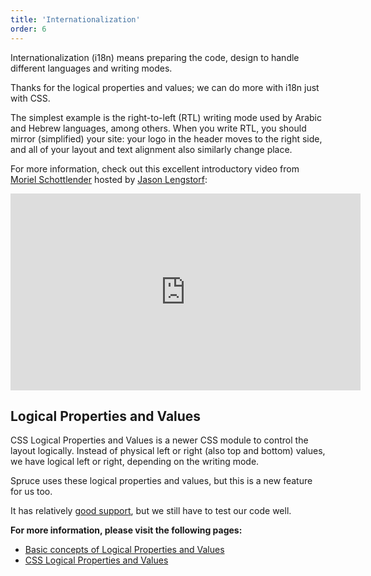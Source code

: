 ```yaml
---
title: 'Internationalization'
order: 6
---
```


<p class="lead">Internationalization (i18n) means preparing the code, design to handle different languages and writing modes.</p>

Thanks for the logical properties and values; we can do more with i18n just with CSS.

The simplest example is the right-to-left (RTL) writing mode used by Arabic and Hebrew languages, among others. When you write RTL, you should mirror (simplified) your site: your logo in the header moves to the right side, and all of your layout and text alignment also similarly change place.

For more information, check out this excellent introductory video from [Moriel Schottlender](https://twitter.com/mooeypoo) hosted by [Jason Lengstorf](https://www.jason.af/):

<iframe width="560" height="315" src="https://www.youtube.com/embed/OHF2h1_fBCM" title="YouTube video player" frameborder="0" allow="accelerometer; autoplay; clipboard-write; encrypted-media; gyroscope; picture-in-picture" allowfullscreen></iframe>

## Logical Properties and Values

CSS Logical Properties and Values is a newer CSS module to control the layout logically. Instead of physical left or right (also top and bottom) values, we have logical left or right, depending on the writing mode.

Spruce uses these logical properties and values, but this is a new feature for us too.

It has relatively [good support](https://caniuse.com/css-logical-props), but we still have to test our code well.

**For more information, please visit the following pages:**

- [Basic concepts of Logical Properties and Values](https://developer.mozilla.org/en-US/docs/Web/CSS/CSS_Logical_Properties/Basic_concepts)
- [CSS Logical Properties and Values](https://developer.mozilla.org/en-US/docs/Web/CSS/CSS_Logical_Properties)
